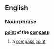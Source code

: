 ==English==

===Noun phrase===
{{rfc-xphrase|Noun phrase}}
'''[[point]] of the [[compass]]'''

# a [[compass point]]